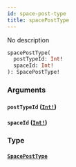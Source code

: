 ```yaml
---
id: space-post-type
title: spacePostType
---
```


No description

```graphql
spacePostType(
  postTypeId: Int!
  spaceId: Int!
): SpacePostType!

```

### Arguments

#### `postTypeId` ([`Int!`](/graphql/scalars/int))

#### `spaceId` ([`Int!`](/graphql/scalars/int))

### Type

#### [`SpacePostType`](/graphql/objects/space-post-type)
